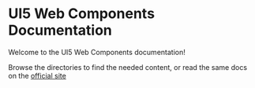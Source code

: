 

<Meta title="README" />

# UI5 Web Components Documentation

Welcome to the UI5 Web Components documentation!

Browse the directories to find the needed content, or read the same docs on the [official site](https://sap.github.io/ui5-webcomponents/main/playground)
